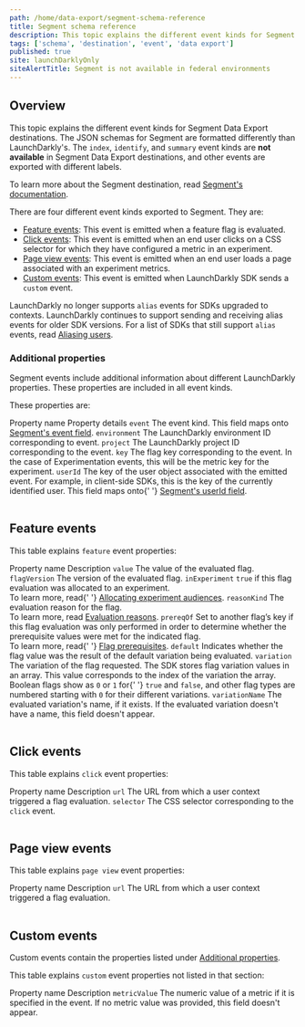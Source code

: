 ```yaml
---
path: /home/data-export/segment-schema-reference
title: Segment schema reference
description: This topic explains the different event kinds for Segment Data Export destinations.
tags: ['schema', 'destination', 'event', 'data export']
published: true
site: launchDarklyOnly
siteAlertTitle: Segment is not available in federal environments
---
```


## Overview

This topic explains the different event kinds for Segment Data Export destinations. The JSON schemas for Segment are formatted differently than LaunchDarkly's. The `index`, `identify`, and `summary` event kinds are **not available** in Segment Data Export destinations, and other events are exported with different labels.

To learn more about the Segment destination, read [Segment's documentation](https://docs.Segment.com/).

There are four different event kinds exported to Segment. They are:

- [Feature events](#feature-events): This event is emitted when a feature flag is evaluated.
- [Click events](#click-events): This event is emitted when an end user clicks on a CSS selector for which they have configured a metric in an experiment.
- [Page view events](#page-view-events): This event is emitted when an end user loads a page associated with an experiment metrics.
- [Custom events](#custom-events): This event is emitted when LaunchDarkly SDK sends a `custom` event.

LaunchDarkly no longer supports `alias` events for SDKs upgraded to contexts. LaunchDarkly continues to support sending and receiving alias events for older SDK versions. For a list of SDKs that still support `alias` events, read [Aliasing users](/sdk/features/aliasing-users).

### Additional properties

Segment events include additional information about different LaunchDarkly properties. These properties are included in all event kinds.

These properties are:

<Table>
  <TableHeader>
    <TableHeadCell>Property name</TableHeadCell>
    <TableHeadCell>Property details</TableHeadCell>
  </TableHeader>
  <TableBody>
    <TableRow>
      <TableCell>
        <code>event</code>
      </TableCell>
      <TableCell>
        The event kind. This field maps onto
        <a href="https://segment.com/docs/connections/spec/track/">Segment's event field</a>.
      </TableCell>
    </TableRow>
    <TableRow>
      <TableCell>
        <code>environment</code>
      </TableCell>
      <TableCell>The LaunchDarkly environment ID corresponding to event.</TableCell>
    </TableRow>
    <TableRow>
      <TableCell>
        <code>project</code>
      </TableCell>
      <TableCell>The LaunchDarkly project ID corresponding to the event.</TableCell>
    </TableRow>
    <TableRow>
      <TableCell>
        <code>key</code>
      </TableCell>
      <TableCell>
        The flag key corresponding to the event. In the case of Experimentation events, this will be the metric key for
        the experiment.
      </TableCell>
    </TableRow>
    <TableRow>
      <TableCell>
        <code>userId</code>
      </TableCell>
      <TableCell>
        The key of the user object associated with the emitted event. For example, in client-side SDKs, this is the key
        of the currently identified user. This field maps onto{' '}
        <a href="https://segment.com/docs/connections/spec/track/">Segment's userId field</a>.
      </TableCell>
    </TableRow>
  </TableBody>
</Table>

## Feature events

This table explains `feature` event properties:

<Table>
  <TableHeader>
    <TableHeadCell>Property name</TableHeadCell>
    <TableHeadCell>Description</TableHeadCell>
  </TableHeader>
  <TableBody>
    <TableRow>
      <TableCell>
        <code>value</code>
      </TableCell>
      <TableCell>The value of the evaluated flag.</TableCell>
    </TableRow>
    <TableRow>
      <TableCell>
        <code>flagVersion</code>
      </TableCell>
      <TableCell>The version of the evaluated flag.</TableCell>
    </TableRow>
    <TableRow>
      <TableCell>
        <code>inExperiment</code>
      </TableCell>
      <TableCell>
        <code>true</code> if this flag evaluation was allocated to an experiment. <br /> To learn more, read{' '}
        <a href="/home/creating-experiments/allocation">Allocating experiment audiences</a>.
      </TableCell>
    </TableRow>
    <TableRow>
      <TableCell>
        <code>reasonKind</code>
      </TableCell>
      <TableCell>
        The evaluation reason for the flag. <br />
        To learn more, read <a href="/sdk/concepts/evaluation-reasons">Evaluation reasons</a>.
      </TableCell>
    </TableRow>
    <TableRow>
      <TableCell>
        <code>prereqOf</code>
      </TableCell>
      <TableCell>
        Set to another flag’s key if this flag evaluation was only performed in order to determine whether the
        prerequisite values were met for the indicated flag. <br /> To learn more, read{' '}
        <a href="/home/flags/prerequisites">Flag prerequisites</a>.
      </TableCell>
    </TableRow>
    <TableRow>
      <TableCell>
        <code>default</code>
      </TableCell>
      <TableCell>Indicates whether the flag value was the result of the default variation being evaluated.</TableCell>
    </TableRow>
    <TableRow>
      <TableCell>
        <code>variation</code>
      </TableCell>
      <TableCell>
        The variation of the flag requested. The SDK stores flag variation values in an array. This value corresponds to
        the index of the variation the array. Boolean flags show as <code>0</code> or <code>1</code> for{' '}
        <code>true</code> and <code>false</code>, and other flag types are numbered starting with <code>0</code> for
        their different variations.
      </TableCell>
    </TableRow>
    <TableRow>
      <TableCell>
        <code>variationName</code>
      </TableCell>
      <TableCell>
        The evaluated variation's name, if it exists. If the evaluated variation doesn't have a name, this field doesn't
        appear.
      </TableCell>
    </TableRow>
  </TableBody>
</Table>

## Click events

This table explains `click` event properties:

<Table>
  <TableHeader>
    <TableHeadCell>Property name</TableHeadCell>
    <TableHeadCell>Description</TableHeadCell>
  </TableHeader>
  <TableBody>
    <TableRow>
      <TableCell>
        <code>url</code>
      </TableCell>
      <TableCell>The URL from which a user context triggered a flag evaluation.</TableCell>
    </TableRow>
    <TableRow>
      <TableCell>
        <code>selector</code>
      </TableCell>
      <TableCell>
        The CSS selector corresponding to the <code>click</code> event.
      </TableCell>
    </TableRow>
  </TableBody>
</Table>

## Page view events

This table explains `page view` event properties:

<Table>
  <TableHeader>
    <TableHeadCell>Property name</TableHeadCell>
    <TableHeadCell>Description</TableHeadCell>
  </TableHeader>
  <TableBody>
    <TableRow>
      <TableCell>
        <code>url</code>
      </TableCell>
      <TableCell>The URL from which a user context triggered a flag evaluation.</TableCell>
    </TableRow>
  </TableBody>
</Table>

## Custom events

Custom events contain the properties listed under [Additional properties](#additional-properties).

This table explains `custom` event properties not listed in that section:

<Table>
  <TableHeader>
    <TableHeadCell>Property name</TableHeadCell>
    <TableHeadCell>Description</TableHeadCell>
  </TableHeader>
  <TableBody>
    <TableRow>
      <TableCell>
        <code>metricValue</code>
      </TableCell>
      <TableCell>
        The numeric value of a metric if it is specified in the event. If no metric value was provided, this field
        doesn't appear.
      </TableCell>
    </TableRow>
  </TableBody>
</Table>
